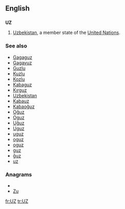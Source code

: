 {{also|uz|.uz}}
==English==

==={{abbreviation}}===
'''UZ'''

# [[Uzbekistan]], a member state of the [[United Nations]].

===See also===
* [[Gagaguz]]
* [[Gagavuz]]
* [[Guzlu]]
* [[Kuzlu]]
* [[Kozlu]]
* [[Kabaguz]]
* [[Kırguz]]
* [[Uzbekistan]]
* [[Kabauz]]
* [[Kabaoğuz]]
* [[Oğuz]]
* [[Oguz]]
* [[Uğuz]]
* [[Uguz]]
* [[uguz]]
* [[oguz]]
* [[oguz]]
* [[guz]]
* [[ğuz]]
* [[uz]]

===Anagrams===
* {{alphagram|uz}}
* [[Zu#English|Zu]]


[[fr:UZ]]
[[tr:UZ]]